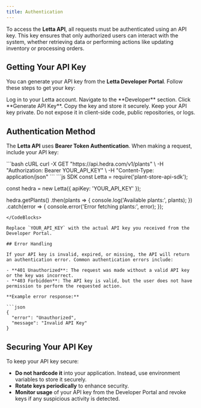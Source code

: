 ```yaml
---
title: Authentication 
---
```


To access the **Letta API**, all requests must be authenticated using an API key. This key ensures that only authorized users can interact with the system, whether retrieving data or performing actions like updating inventory or processing orders.

## Getting Your API Key

You can generate your API key from the **Letta Developer Portal**. Follow these steps to get your key:

<Steps>
<Step>
Log in to your Letta account.
</Step>
<Step>
Navigate to the **Developer** section.
</Step>
<Step>
Click **Generate API Key**.
</Step>
<Step>
Copy the key and store it securely.
</Step>
</Steps>

<Warning>
Keep your API key private. Do not expose it in client-side code, public repositories, or logs.
</Warning>

## Authentication Method

The **Letta API** uses **Bearer Token Authentication**. When making a request, include your API key:

<CodeBlocks>
```bash cURL
curl -X GET "https://api.hedra.com/v1/plants" \
-H "Authorization: Bearer YOUR_API_KEY" \
-H "Content-Type: application/json"
```
```js SDK
const Letta = require('plant-store-api-sdk');

const hedra = new Letta({
  apiKey: 'YOUR_API_KEY'
});

hedra.getPlants()
  .then(plants => {
    console.log('Available plants:', plants);
  })
  .catch(error => {
    console.error('Error fetching plants:', error);
  });
```
</CodeBlocks>

Replace `YOUR_API_KEY` with the actual API key you received from the Developer Portal.

## Error Handling

If your API key is invalid, expired, or missing, the API will return an authentication error. Common authentication errors include:

- **401 Unauthorized**: The request was made without a valid API key or the key was incorrect.
- **403 Forbidden**: The API key is valid, but the user does not have permission to perform the requested action.

**Example error response:**

```json
{
  "error": "Unauthorized",
  "message": "Invalid API Key"
}
```

## Securing Your API Key

To keep your API key secure:

- **Do not hardcode it** into your application. Instead, use environment variables to store it securely.
- **Rotate keys periodically** to enhance security.
- **Monitor usage** of your API key from the Developer Portal and revoke keys if any suspicious activity is detected.
